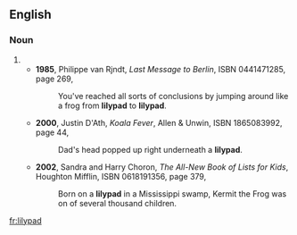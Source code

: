 ==English==

===Noun===
{{en-noun|head=[[lily]][[pad]]}}
# {{alternative spelling of|lily pad}}
#* '''1985''', Philippe van Rjndt, ''Last Message to Berlin'', ISBN 0441471285, page 269,
#*: You've reached all sorts of conclusions by jumping around like a frog from '''lilypad''' to '''lilypad'''.
#* '''2000''', Justin D'Ath, ''Koala Fever'', Allen & Unwin, ISBN 1865083992, page 44,
#*: Dad's head popped up right underneath a '''lilypad'''.
#* '''2002''', Sandra and Harry Choron, ''The All-New Book of Lists for Kids'', Houghton Mifflin, ISBN 0618191356, page 379,
#*: Born on a '''lilypad''' in a Mississippi swamp, Kermit the Frog was on of several thousand children.

[[fr:lilypad]]